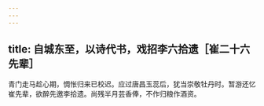 ```yaml
---
---
---
```

title: 自城东至，以诗代书，戏招李六拾遗［崔二十六先辈］
---



青门走马趁心期，惆怅归来已校迟。应过唐昌玉蕊后，犹当崇敬牡丹时。暂游还忆崔先辈，欲醉先邀李拾遗。尚残半月芸香俸，不作归粮作酒资。